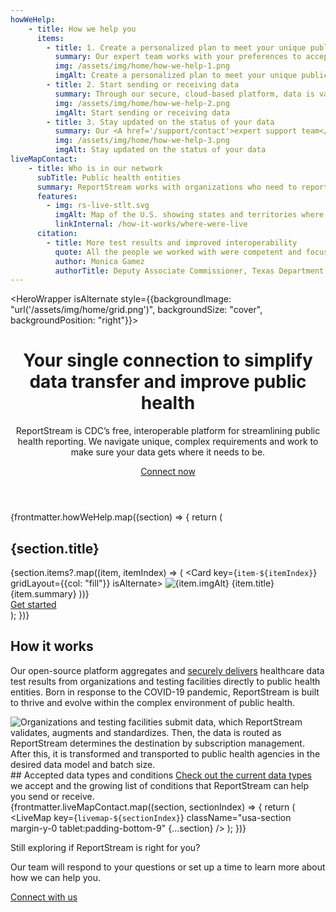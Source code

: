 ```yaml
---
howWeHelp:
    - title: How we help you
      items:
        - title: 1. Create a personalized plan to meet your unique public health data needs
          summary: Our expert team works with your preferences to accept data in HL7, FHIR and CSV, and deliver data through multiple connection types.
          img: /assets/img/home/how-we-help-1.png
          imgAlt: Create a personalized plan to meet your unique public health data needs
        - title: 2. Start sending or receiving data
          summary: Through our secure, cloud-based platform, data is validated, routed and transformed to the correct jurisdictions in the correct formatting.
          img: /assets/img/home/how-we-help-2.png
          imgAlt: Start sending or receiving data
        - title: 3. Stay updated on the status of your data
          summary: Our <A href='/support/contact'>expert support team</A> is on call and ready to solve any problems that arise.
          img: /assets/img/home/how-we-help-3.png
          imgAlt: Stay updated on the status of your data
liveMapContact:
    - title: Who is in our network
      subTitle: Public health entities
      summary: ReportStream works with organizations who need to report data and public health entities who need to receive data.
      features:
        - img: rs-live-stlt.svg
          imgAlt: Map of the U.S. showing states and territories where ReportStream is currently live
          linkInternal: /how-it-works/where-were-live
      citation:
        - title: More test results and improved interoperability
          quote: All the people we worked with were competent and focused. I will commend the team as to how they have continued to onboard facilities and get those lab results to us timely.  Without it, we wouldn’t have received those reports at all; or, we would have had numerous pages of faxes. This initiative really improved our interoperability.
          author: Monica Gamez
          authorTitle: Deputy Associate Commissioner, Texas Department of State Health Services
---
```


<HeroWrapper isAlternate style={{backgroundImage: "url('/assets/img/home/grid.png')", backgroundSize: "cover", backgroundPosition: "right"}}>
    <header class="usa-section usa-prose grid-container">
        <h1>Your single connection to simplify data transfer and improve public health</h1>
        <p class="rs-subtitle">
            ReportStream is CDC’s free, interoperable platform for streamlining public health reporting.
            We navigate unique, complex requirements and work to make sure your data gets where it needs to be.
        </p>
        <div class="grid-row margin-top-8 margin-bottom-2">
            <A href="https://app.smartsheetgov.com/b/form/48f580abb9b440549b1a9cf996ba6957" class="usa-button" target="_blank">Connect now</A>
        </div>
    </header>
</HeroWrapper>
<HeroWrapper>
    <div className="grid-container">
        {frontmatter.howWeHelp.map((section) => {
            return (
                <section className="usa-section">
                    <h2
                        data-testid="heading"
                        className="font-sans-xl margin-top-0"
                    >
                        {section.title}
                    </h2>
                    <CardGroup>
                        {section.items?.map((item, itemIndex) => (
                            <Card key={`item-${itemIndex}`} gridLayout={{col: "fill"}} isAlternate>
                                <CardMedia>
                                    <img src={item.img} alt={item.imgAlt} />
                                </CardMedia>
                                <CardHeader typeof="div">
                                    {item.title}
                                </CardHeader>
                                <CardBody>
                                    {item.summary}
                                </CardBody>
                            </Card>
                        ))}
                    </CardGroup>
                    <div className="grid-row flex-justify-center margin-bottom-2">
                        <A href={site.forms.connectWithRS.url} className="usa-button">Get started</A>
                    </div>
                </section>
            );
        })}
    </div>
</HeroWrapper>
<HeroWrapper className="bg-blue-5">
    <div className="grid-container">
        <section className="usa-section padding-bottom-0">
            <h2 className="font-sans-xl margin-top-0">How it works</h2>
            <p className="usa-intro margin-top-4">Our open-source platform aggregates and [securely delivers](/resources/security-practices) healthcare data test results from organizations and testing facilities directly to public health entities. Born in response to the COVID-19 pandemic, ReportStream is built to thrive and evolve within the complex environment of public health.</p>
            <img
                className="margin-y-8"
                src="/assets/img/ReportStreamDiagram_2023.png"
                alt="Organizations and testing facilities submit data, which ReportStream validates, augments and standardizes. Then, the data is routed as ReportStream determines the destination by subscription management. After this, it is transformed and transported to public health agencies in the desired data model and batch size."
            />
            ## Accepted data types and conditions
            [Check out the current data types](/getting-started) we accept and the growing list of conditions that ReportStream can help you send or receive.
        </section>
    </div>
</HeroWrapper>
<HeroWrapper className="grid-container">
    {frontmatter.liveMapContact.map((section, sectionIndex) => {
        return (
            <LiveMap key={`livemap-${sectionIndex}`} className="usa-section margin-y-0 tablet:padding-bottom-9" {...section} />
        );
    })}
</HeroWrapper>
<HeroWrapper className="bg-blue-5">
    <section className="grid-container grid-row usa-section usa-prose flex-justify-center">
        <p className="font-sans-xl text-bold margin-top-0">Still exploring if ReportStream is right for you?</p>
        <p className="font-sans-lg">Our team will respond to your questions or set up a time to learn more about how we can help you.</p>
        <A href={site.forms.connectWithRS.url} className="usa-button">Connect with us</A>
    </section>
</HeroWrapper>